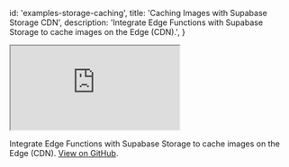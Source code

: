 
  id: 'examples-storage-caching',
  title: 'Caching Images with Supabase Storage CDN',
  description: 'Integrate Edge Functions with Supabase Storage to cache images on the Edge (CDN).',
}

<div class="video-container">
  <iframe
    src="https://www.youtube-nocookie.com/embed/wW6L52v9Ldo"
    frameBorder="1"
    allow="accelerometer; autoplay; clipboard-write; encrypted-media; gyroscope; picture-in-picture"
    allowFullScreen
  ></iframe>
</div>

Integrate Edge Functions with Supabase Storage to cache images on the Edge (CDN). [View on GitHub](https://github.com/supabase/supabase/tree/master/examples/edge-functions/supabase/functions/og-image-with-storage-cdn).



